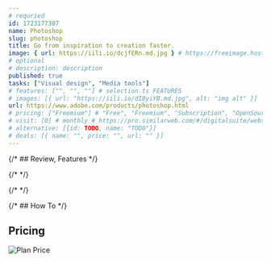 ```yaml
---
# requried
id: 1723177307
name: Photoshop
slug: photoshop
title: Go from inspiration to creation faster.
image: { url: https://iili.io/dcjfERn.md.jpg } # https://freeimage.host/
# optional
# description: description
published: true
tasks: ["Visual design", "Media tools"]
# features: ["", "", ""] # selection.ts FEATURES
# images: [{ url: "https://iili.io/dI8yiYB.md.jpg", alt: "img alt" }]
url: https://www.adobe.com/products/photoshop.html
# pricing: ["Freemium"] # "Free", "Freemium", "Subscription", "OpenSource", "Paid"
# visit: [0] # monthly # https://pro.similarweb.com/#/digitalsuite/websiteanalysis/home
# alternative: [{id: TODO, name: "TODO"}]
# deals: [{ name: "", price: "", url: "" }]
---
```


{/* ## Review, Features */}

{/* <DetailYoutube videoId="" startTime={0} /> */}

{/* <Twitters ids=[] /> */}

{/* ## How To */}

## Pricing

<Img
  src="https://p140.p3.n0.cdn.zight.com/items/Z4u9bO6N/412130eb-893e-4072-9416-387a377b7f30.jpg"
  alt="Plan Price"
/>
